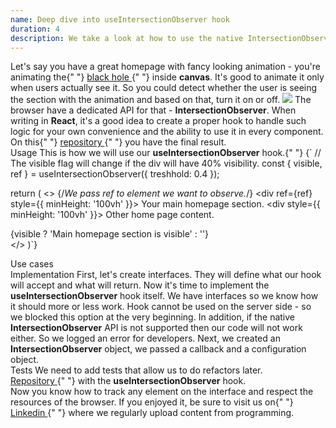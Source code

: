```yaml
---
name: Deep dive into useIntersectionObserver hook
duration: 4
description: We take a look at how to use the native IntersectionObserver API in a custom hook.
---
```


<Prelude>
  <M>
    Let's say you have a great homepage with fancy looking animation - you're
    animating the{" "}
    <A href="https://greenonsoftware.com/" outside>
      black hole
    </A>{" "}
    inside <B>canvas</B>. It's good to animate it only when users actually see
    it. So you could detect whether the user is seeing the section with the
    animation and based on that, turn it on or off.
  </M>
  <Img
    src="/black-hole.gif"
    description="Note how the animation stops when scrolling"
  />
  <M>
    The browser have a dedicated API for that - <B>IntersectionObserver</B>.
    When writing in <B>React</B>, it's a good idea to create a proper hook to
    handle such logic for your own convenience and the ability to use it in
    every component.
  </M>
  <Hint>
    On this{" "}
    <A href="https://github.com/polubis/Dream-stack-for-React-dev/tree/main/system/libs/figa-hooks/src/lib/use-intersection-observer">
      repository
    </A>{" "}
    you have the final result.
  </Hint>
</Prelude>

<Section>
  <XL>Usage</XL>
  <M>
    This is how we will use our <B>useIntersectionObserver</B> hook.{" "}
  </M>
  <Snippet description="An example of use">{`
 // The visible flag will change if the div will have 40% visibility.
const { visible, ref } = useIntersectionObserver<HTMLDivElement>({ treshhold: 0.4 });
  
return (
  <>
   {/*We pass ref to element we want to observe.*/}
    <div ref={ref} style={{ minHeight: '100vh' }}>
      Your main homepage section.
    </div>
    <div style={{ minHeight: '100vh' }}>
      Other home page content.
    </div>
    <div>{visible ? 'Main homepage section is visible' : ''}</div>
  </>
)`}</Snippet>
</Section>

<Section>
  <XL>Use cases</XL>
  <List items="Enabling/disabling animations, Showing/hiding an element on the UI,Loading code dynamically" />
</Section>

<Section>
  <XL>Implementation</XL>
  <M>
    First, let's create interfaces. They will define what our hook will accept
    and what will return.
  </M>
  <Snippet
    description="The shape of interfaces"
    linesCount={24}
    src="https://raw.githubusercontent.com/polubis/Dream-stack-for-React-dev/main/system/libs/figa-hooks/src/lib/use-intersection-observer/defs.ts"
  />
  <M>
    Now it's time to implement the <B>useIntersectionObserver</B> hook itself.
    We have interfaces so we know how it should more or less work.
  </M>
  <Snippet
    description="Implementation"
    linesCount={66}
    src="https://raw.githubusercontent.com/polubis/Dream-stack-for-React-dev/main/system/libs/figa-hooks/src/lib/use-intersection-observer/use-intersection-observer.ts"
  />
  <M>
    Hook cannot be used on the server side - so we blocked this option at the
    very beginning.
  </M>
  <M>
    In addition, if the native <B>IntersectionObserver</B> API is not supported
    then our code will not work either. So we logged an error for developers.
  </M>
  <M>
    Next, we created an <B>IntersectionObserver</B> object, we passed a callback
    and a configuration object.
  </M>
</Section>

<Section>
  <XL>Tests</XL>
  <M>We need to add tests that allow us to do refactors later.</M>
  <Snippet
    description="Anty regression tests"
    linesCount={45}
    src="https://raw.githubusercontent.com/polubis/Dream-stack-for-React-dev/main/system/libs/figa-hooks/src/lib/use-intersection-observer/use-intersection-observer.test.tsx"
  />
</Section>

<Example>
  <M>
    <A
      href="https://github.com/polubis/Dream-stack-for-React-dev/tree/main/system/libs/figa-hooks/src/lib/use-intersection-observer"
      outside
    >
      Repository
    </A>{" "}
    with the <B>useIntersectionObserver</B> hook.
  </M>
</Example>

<Summary>
  <M>
    Now you know how to track any element on the interface and respect the
    resources of the browser.
  </M>
  <M>
    If you enjoyed it, be sure to visit us on{" "}
    <A href="https://www.linkedin.com/in/adrian-po%C5%82ubi%C5%84ski-281ab2172/" outside>
      Linkedin
    </A>{" "}
    where we regularly upload content from programming.
  </M>
</Summary>
